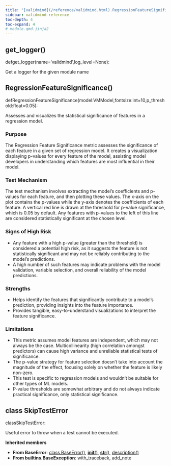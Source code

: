 ```yaml
---
title: "[validmind](/reference/validmind.html).RegressionFeatureSignificance"
sidebar: validmind-reference
toc-depth: 4
toc-expand: 4
# module.qmd.jinja2
---
```


## get_logger<span class='muted'>()</span>

<!-- signatures.jinja2 -->

::: {.signature}

<span class="kw">def</span><span class="name">get_logger</span>(<span class="params"><span class="n">name</span><span class="o">=</span><span class="s1">'validmind'</span><span class="muted">,</span></span><span class="params"><span class="n">log_level</span><span class="o">=</span><span class="kc">None</span></span>):

:::

<!-- docstring.jinja2 -->

Get a logger for the given module name

<!-- function.qmd.jinja2 -->

## RegressionFeatureSignificance[()]{.muted}

<!-- signatures.jinja2 -->

::: {.signature}

<span class="kw">def</span><span class="name">RegressionFeatureSignificance</span>(<span class="params"><span class="n">model</span><span class="p">:</span><!-- types.jinja2 - format_type --><span class="n">VMModel</span><span class="muted">,</span></span><span class="params"><span class="n">fontsize</span><span class="p">:</span><!-- types.jinja2 - format_type --><span class="nb">int</span><span class="o">=</span><span class="kc">10</span><span class="muted">,</span></span><span class="params"><span class="n">p_threshold</span><span class="p">:</span><!-- types.jinja2 - format_type --><span class="nb">float</span><span class="o">=</span><span class="kc">0.05</span></span>):

:::

<!-- docstring.jinja2 -->

Assesses and visualizes the statistical significance of features in a regression model.

### Purpose

The Regression Feature Significance metric assesses the significance of each feature in a given set of regression model. It creates a visualization displaying p-values for every feature of the model, assisting model developers in understanding which features are most influential in their model.

### Test Mechanism

The test mechanism involves extracting the model's coefficients and p-values for each feature, and then plotting these values. The x-axis on the plot contains the p-values while the y-axis denotes the coefficients of each feature. A vertical red line is drawn at the threshold for p-value significance, which is 0.05 by default. Any features with p-values to the left of this line are considered statistically significant at the chosen level.

### Signs of High Risk

- Any feature with a high p-value (greater than the threshold) is considered a potential high risk, as it suggests the feature is not statistically significant and may not be reliably contributing to the model's predictions.
- A high number of such features may indicate problems with the model validation, variable selection, and overall reliability of the model predictions.

### Strengths

- Helps identify the features that significantly contribute to a model's prediction, providing insights into the feature importance.
- Provides tangible, easy-to-understand visualizations to interpret the feature significance.

### Limitations

- This metric assumes model features are independent, which may not always be the case. Multicollinearity (high correlation amongst predictors) can cause high variance and unreliable statistical tests of significance.
- The p-value strategy for feature selection doesn't take into account the magnitude of the effect, focusing solely on whether the feature is likely non-zero.
- This test is specific to regression models and wouldn't be suitable for other types of ML models.
- P-value thresholds are somewhat arbitrary and do not always indicate practical significance, only statistical significance.

<!-- class.qmd.jinja2 -->

## [class]{.muted} SkipTestError

<!-- signatures.jinja2 -->

::: {.signature}

<span class="kw">class</span><span class="name">SkipTestError</span>:

:::

<!-- docstring.jinja2 -->

Useful error to throw when a test cannot be executed.

**Inherited members**

- **From BaseError**: [class BaseError[()]{.muted}](#class-baseerror), [__init__[()]{.muted}](#__init__), [__str__[()]{.muted}](#__str__), [description[()]{.muted}](#description)
- **From builtins.BaseException**: with_traceback, add_note
